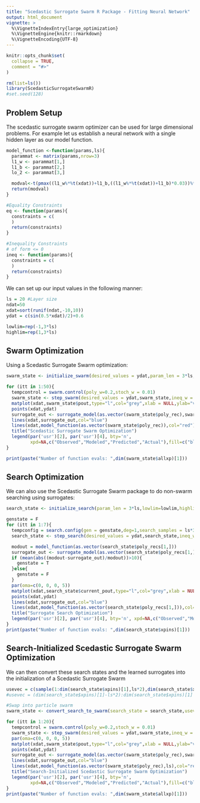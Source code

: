 ```yaml
---
title: "Scedastic Surrogate Swarm R Package - Fitting Neural Network"
output: html_document
vignette: >
  %\VignetteIndexEntry{large_optimization}
  %\VignetteEngine{knitr::rmarkdown}
  %\VignetteEncoding{UTF-8}
---
```


```r
knitr::opts_chunk$set(
  collapse = TRUE,
  comment = "#>"
)
```

```r
rm(list=ls())
library(ScedasticSurrogateSwarmR)
#set.seed(128)
```

## Problem Setup
The scedastic surrogate swarm optimizer can be used for large dimensional problems. For example let us establish a neural network with a single hidden layer as our model function.
```r
model_function <-function(params,ls){
  parammat <- matrix(params,nrow=3)
  l1_w <- parammat[1,]
  l1_b <- parammat[2,]
  lo_2 <- parammat[3,]

  modval<-t(pmax((l1_w%*%t(xdat))+l1_b,((l1_w%*%t(xdat))+l1_b)*0.03))%*%t(t(lo_2))
  return(modval)
}

#Equality Constraints
eq <- function(params){
  constraints = c(
  )
  return(constraints)
}

#Inequality Constraints
# of form <= 0
ineq <- function(params){
  constraints = c(
  )
  return(constraints)
}
```

We can set up our input values in the following manner:
```r
ls = 20 #Layer size
ndat=50
xdat=sort(runif(ndat,-10,10))
ydat = c(sin(0.5*xdat)/2)+0.6

lowlim=rep(-1,3*ls)
highlim=rep(1,3*ls)
```


## Swarm Optimization
Using a Scedastic Surrogate Swarm optimization:
```r
swarm_state <- initialize_swarm(desired_values = ydat,param_len = 3*ls,lowlim=lowlim,highlim=highlim,ineq_w = c(),eq_w = c(),config = swarm.config(swarm_size = ls*2))

for (itt in 1:50){
  tempcontrol = swarm.control(poly_w=0.2,stoch_w = 0.01)
  swarm_state <- step_swarm(desired_values = ydat,swarm_state,ineq_w = c(),eq_w=c(),config = swarm.config(swarm_size=dim(swarm_state$x.p)[1],num_cluster=1,swarm.control = tempcontrol))
  matplot(xdat,swarm_state$pout,type="l",col="grey",xlab = NULL,ylab="value",ylim = c(0,1.2))
  points(xdat,ydat)
  surrogate_out <- surrogate_model(as.vector(swarm_state$poly_rec),swarm_state$polyouts,swarm_state$centersaves,deg=1)
  lines(xdat,surrogate_out,col="blue")
  lines(xdat,model_function(as.vector(swarm_state$poly_rec)),col="red")
  title("Scedastic Surrogate Swarm Optimization")
  legend(par('usr')[2], par('usr')[4], bty='n',
         xpd=NA,c("Observed","Modeled","Predicted","Actual"),fill=c("black","grey","blue","red"))
}

print(paste("Number of function evals: ",dim(swarm_state$allxp)[1]))
```

## Search Optimization

We can also use the Scedastic Surrogate Swarm package to do non-swarm searching using surrogates:
```r
search_state <- initialize_search(param_len = 3*ls,lowlim=lowlim,highlim=highlim,config = search.config(deg=1))

genstate = F
for (itt in 1:7){
  tempconfig = search.config(gen = genstate,deg=1,search_samples = ls*3*2,search_mag=0.1,revert_best = T)
  search_state <- step_search(desired_values = ydat,search_state,ineq_w = c(),eq_w=c(),config = tempconfig)

  modout = model_function(as.vector(search_state$poly_recs[1,]))
  surrogate_out <- surrogate_model(as.vector(search_state$poly_recs[1,]),search_state$polyouts,search_state$centersaves,deg=1)
  if (mean(abs((modout-surrogate_out)/modout))>10){
    genstate = T
  }else{
    genstate = F
  }
  par(oma=c(0, 0, 0, 5))
  matplot(xdat,search_state$current_pout,type="l",col="grey",xlab = NULL,ylab="value",ylim = c(0,1.2))
  points(xdat,ydat)
  lines(xdat,surrogate_out,col="blue")
  lines(xdat,model_function(as.vector(search_state$poly_recs[1,])),col="red")
  title("Surrogate Search Optimization")
  legend(par('usr')[2], par('usr')[4], bty='n', xpd=NA,c("Observed","Modeled","Predicted","Actual"),fill=c("black","grey","blue","red"))
}
print(paste("Number of function evals: ",dim(search_state$xpins)[1]))
```


## Search-Initialized Scedastic Surrogate Swarm Optimization
We can then convert these search states and the learned surrogates into the initialization of a Scedastic Surrogate Swarm

```r
usevec = c(sample(1:dim(search_state$xpins)[1],ls*2),dim(search_state$xpins)[1])
#usevec = (dim(search_state$xpins)[1]-ls*2):dim(search_state$xpins)[1]

#Swap into particle swarm
swarm_state <- convert_search_to_swarm(search_state = search_state,usevec = usevec,desired_values = ydat,param_len = ls*3,lowlim=lowlim,highlim=highlim,ineq_w = c(),eq_w=c(),config = swarm.config(swarm_size=length(usevec),num_cluster=1,deg=1))

for (itt in 1:20){
  tempcontrol = swarm.control(poly_w=0.2,stoch_w = 0.01)
  swarm_state <- step_swarm(desired_values = ydat,swarm_state,ineq_w = c(),eq_w=c(),config = swarm.config(swarm_size=length(usevec),num_cluster=1,swarm.control = tempcontrol))
  par(oma=c(0, 0, 0, 5))
  matplot(xdat,swarm_state$pout,type="l",col="grey",xlab = NULL,ylab="value",ylim = c(0,1.2))
  points(xdat,ydat)
  surrogate_out <- surrogate_model(as.vector(swarm_state$poly_rec),swarm_state$polyouts,swarm_state$centersaves,deg=1)
  lines(xdat,surrogate_out,col="blue")
  lines(xdat,model_function(as.vector(swarm_state$poly_rec),ls),col="red")
  title("Search-Initialized Scedastic Surrogate Swarm Optimization")
  legend(par('usr')[2], par('usr')[4], bty='n',
         xpd=NA,c("Observed","Modeled","Predicted","Actual"),fill=c("black","grey","blue","red"))
}
print(paste("Number of function evals: ",dim(swarm_state$allxp)[1]))
```
